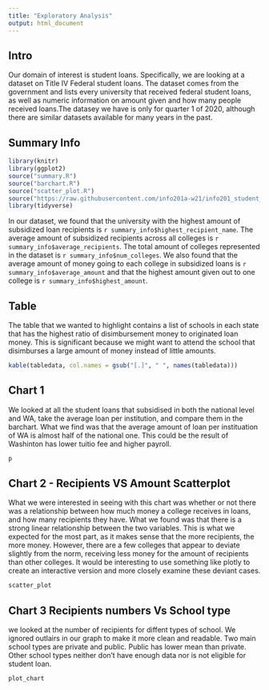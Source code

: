 ```yaml
---
title: "Exploratory Analysis"
output: html_document
---
```

## Intro

Our domain of interest is student loans. Specifically, we are looking at a dataset on Title IV Federal student loans. The dataset comes from the government and lists every university that received federal student loans, as well as numeric information on amount given and how many people received loans.The datasey we have is only for quarter 1 of 2020, although there are similar datasets available for many years in the past.

## Summary Info

```r
library(knitr)
library(ggplot2)
source("summary.R")
source("barchart.R")
source("scatter_plot.R")
source("https://raw.githubusercontent.com/info201a-w21/info201_student_loans/main/tablecreator.R?token=ASLHHB2B6DUYXRKJYEAHNILAHGD6K")
library(tidyverse)
```

In our dataset, we found that the university with the highest amount of subsidized loan recipients is `r summary_info$highest_recipient_name`. The average amount of subsidized recipients across all colleges is `r summary_info$average_recipients`. The total amount of colleges represented in the dataset is `r summary_info$num_colleges`. We also found that the average amount of money going to each college in subsidized loans is `r summary_info$average_amount` and that the highest amount given out to one college is `r summary_info$highest_amount`.

## Table

The table that we wanted to highlight contains a list of schools in each state that has the highest ratio of disimbursement money to originated loan money. This is significant because we might want to attend the school that disimburses a large amount of money instead of little amounts.

```r
kable(tabledata, col.names = gsub("[.]", " ", names(tabledata)))
```

## Chart 1
We looked at all the student loans that subsidised in both the national level and WA, take the average loan per institution, and compare them in the barchart. What we find was that the average amount of loan per instituation of WA is almost half of the national one. This could be the result of Washinton has lower tuitio fee and higher payroll.

```r
p
```

## Chart 2 - Recipients VS Amount Scatterplot
What we were interested in seeing with this chart was whether or not there was a relationship between how much money a college receives in loans, and how many recipients they have. What we found was that there is a strong linear relationship between the two variables. This is what we expected for the most part, as it makes sense that the more recipients, the more money. However, there are a few colleges that appear to deviate slightly from the norm, receiving less money for the amount of recipients than other colleges. It would be interesting to use something like plotly to create an interactive version and more closely examine these deviant cases.
```r
scatter_plot
```

## Chart 3 Recipients numbers Vs School type
we looked at the number of recipients for diffent types of school. We ignored outlairs in our graph to make it more clean and readable. Two main school types are private and public. Public has lower mean than private. Other school types neither don't have enough data nor is not eligible for student loan.

```r
plot_chart
```

